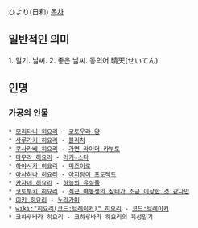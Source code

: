 ひより(日和)
[[목차]]

== 일반적인 의미 ==
1. 일기. 날씨.
2. 좋은 날씨. 동의어 晴天(せいてん).

== 인명 ==
=== 가공의 인물 ===
 * [[모리타니 히요리]] - [[코토우라 양]]
 * [[사루가키 히요리]] - [[블리치]]
 * [[쿠사카베 히요리]] - [[가면 라이더 카부토]]
 * [[타무라 히요리]] - [[러키☆스타]]
 * [[하야사카 히요리]] - [[미즈이로]]
 * [[아사히나 히요리]] - [[아지랑이 프로젝트]]
 * [[카자네 히요리]] - [[하늘의 유실물]]
 * [[코토부키 히요리]] - [[최근 여동생의 상태가 조금 이상한 것 같다만]]
 * [[이키 히요리]] - [[노라가미]]
 * [[wiki:"히요리(코드:브레이커)" 히요리]] - [[코드:브레이커]]
 * 코하루바라 히요리 - 코하루바라 히요리의 육성일기
